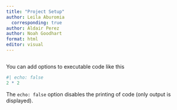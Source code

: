 ```yaml
---
title: "Project Setup"
author: Leila Aburomia
  corresponding: true
author: Aldair Perez
author: Noah Goodhart
format: html
editor: visual
---
```




```r

```

You can add options to executable code like this

```r
#| echo: false
2 * 2
```

The `echo: false` option disables the printing of code (only output is displayed).

